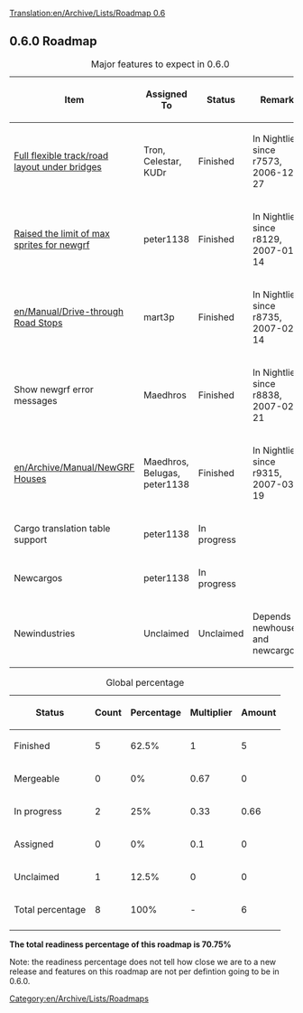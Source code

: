 [[Translation:en/Archive/Lists/Roadmap 0.6]]
{{en/Archive/Lists/Roadmapheader|
previous=en/Archive/Lists/Roadmap 0.5|
current=Roadmap 0.6|
next=en/Archive/Lists/Roadmap 0.7|
}}

{{en/Current}}
== 0.6.0 Roadmap ==

{| border="1"
|+ Major features to expect in 0.6.0
|-
! Item !! Assigned To !! Status !! Remarks
|-
|[[en/Archive/Manual/New Bridges|Full flexible track/road layout under bridges]] || Tron, Celestar, KUDr
!class="checked" | Finished || In Nightlies since r7573, 2006-12-27
|-
|[[en/Archive/Community/NewGRF FAQ#when-i-load-openttd-i-see-an-error-that-tells-me-i-have-too-many-sprites-loaded-and-the-program-terminates-what-causes-this|Raised the limit of max sprites for newgrf]] || peter1138 
!class="checked" | Finished || In Nightlies since r8129, 2007-01-14 
|-
|[[en/Manual/Drive-through Road Stops]] || mart3p
!class="checked" | Finished || In Nightlies since r8735, 2007-02-14 
|-
|Show newgrf error messages || Maedhros
!class="checked" | Finished || In Nightlies since r8838, 2007-02-21 
|-
|[[en/Archive/Manual/NewGRF Houses]] || Maedhros, Belugas, peter1138
!class="checked" | Finished || In Nightlies since r9315, 2007-03-19
|-
|Cargo translation table support || peter1138
!class="wip" | In progress || 
|-
|Newcargos || peter1138
!class="wip" | In progress ||
|-
|Newindustries || Unclaimed
!class="unclaimed" | Unclaimed || Depends on newhousees and newcargos
|}

{| border="1"
|+ Global percentage
|-
! Status !! Count !! Percentage !! Multiplier !! Amount
|-
!class="checked" | Finished || 5 || 62.5% || 1 || 5
|-
!class="wip" | Mergeable || 0 || 0% || 0.67 || 0
|-
!class="wip" | In progress || 2 || 25% || 0.33 || 0.66
|-
!class="claimed" | Assigned || 0 || 0% || 0.1 || 0
|-
!class="unclaimed" | Unclaimed || 1 || 12.5% || 0 || 0
|-
!class="wip" | Total percentage 
!class="wip" | 8
!class="wip" | 100% 
!class="wip" | - 
!class="wip" | 6
|-
|}
'''The total readiness percentage of this roadmap is 70.75%'''

Note: the readiness percentage does not tell how close we are to a new release and features on this roadmap are not per defintion going to be in 0.6.0.
[[Category:en/Archive/Lists/Roadmaps]]